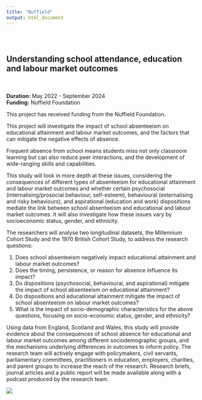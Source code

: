 ```yaml
---
title: "Nuffield"
output: html_document
---
```



<style type="text/css">
.title {
  display: none;
}

#getting-started img {
  margin-right: 10px;
}

</style>

<div class="row" style="padding-top: 30px;">
<div class="col-sm-8">

# **Understanding school attendance, education and labour market outcomes ** 

<br> <br>
**Duration:** May 2022 - September 2024\
**Funding:** Nuffield Foundation

This project has received funding from the Nuffield Foundation.

This project will investigate the impact of school absenteeism on educational attainment and labour market outcomes, and the factors that can mitigate the negative effects of absence.  

Frequent absence from school means students miss not only classroom learning but can also reduce peer interactions, and the development of wide-ranging skills and capabilities.

This study will look in more depth at these issues, considering the consequences of different types of absenteeism for educational attainment and labour market outcomes and whether certain psychosocial (internalising/prosocial behaviour, self-esteem), behavioural (externalising and risky behaviours), and aspirational (education and work) dispositions mediate the link between school absenteeism and educational and labour market outcomes. It will also investigate how these issues vary by socioeconomic status, gender, and ethnicity. 

The researchers will analyse two longitudinal datasets, the Millennium Cohort Study and the 1970 British Cohort Study, to address the research questions:

<ol type = "1">
         <li>Does school absenteeism negatively impact educational attainment and labour market outcomes?</li>
         <li>Does the timing, persistence, or reason for absence influence its impact?</li>
         <li>Do dispositions (psychosocial, behavioural, and aspirational) mitigate the impact of school absenteeism on educational attainment?</li>
         <li>Do dispositions and educational attainment mitigate the impact of school absenteeism on labour market outcomes?</li>
         <li>What is the impact of socio-demographic characteristics for the above questions, focusing on socio-economic status, gender, and ethnicity?</li>
      </ol>

Using data from England, Scotland and Wales, this study will provide evidence about the consequences of school absence for educational and labour market outcomes among different sociodemographic groups, and the mechanisms underlying differences in outcomes to inform policy. The research team will actively engage with policymakers, civil servants, parliamentary committees, practitioners in education, employers, charities, and parent groups to increase the reach of the research. Research briefs, journal articles and a public report will be made available along with a podcast produced by the research team.


</div>
<div class="col-sm-4">

<a href = "https://www.nuffieldfoundation.org/">
![](images/nuffield.png)
</a>